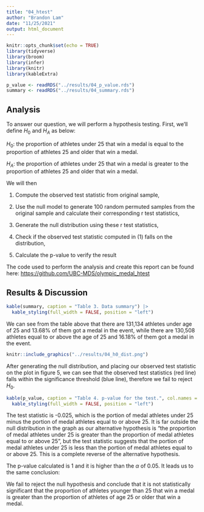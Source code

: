 ```yaml
---
title: "04_htest"
author: "Brandon Lam"
date: "11/25/2021"
output: html_document
---
```


```r
knitr::opts_chunk$set(echo = TRUE)
library(tidyverse)
library(broom)
library(infer)
library(knitr)
library(kableExtra)
```

```r
p_value <- readRDS("../results/04_p_value.rds")
summary <- readRDS("../results/04_summary.rds")
```

## Analysis

To answer our question, we will perform a hypothesis testing. First, we'll define $H_0$ and $H_A$ as below:

$H_0:$ the proportion of athletes under 25 that win a medal is equal to the proportion of athletes 25 and older that win a medal.

$H_A:$ the proportion of athletes under 25 that win a medal is greater to the proportion of athletes 25 and older that win a medal.

We will then

1. Compute the observed test statistic from original sample,

2. Use the null model to generate 100 random permuted samples from the original sample and calculate their corresponding r test statistics,

3. Generate the null distribution using these r test statistics,

4. Check if the observed test statistic computed in (1) falls on the distribution,

5. Calculate the p-value to verify the result

The code used to perform the analysis and create this report can be found here: [https://github.com/UBC-MDS/olympic_medal_htest](https://github.com/UBC-MDS/olympic_medal_htest/)

## Results & Discussion

```r
kable(summary, caption = "Table 3. Data summary") |>
  kable_styling(full_width = FALSE, position = "left")
```

We can see from the table above that there are 131,134 athletes under age of 25 and 13.68% of them got a medal in the event, while there are 130,508 athletes equal to or above the age of 25 and 16.18% of them got a medal in the event.

```r
knitr::include_graphics("../results/04_h0_dist.png")
```

After generating the null distribution, and placing our observed test statistic on the plot in figure 5, we can see that the observed test statistics (red line) falls within the significance threshold (blue line), therefore we fail to reject $H_0$.

```r
kable(p_value, caption = "Table 4. p-value for the test.", col.names = 'p-value') |>
  kable_styling(full_width = FALSE, position = "left")
```

The test statistic is -0.025, which is the portion of medal athletes under 25 minus the portion of medal athletes equal to or above 25. It is far outside the null distribution in the graph as our alternative hypothesis is "the proportion of medal athletes under 25 is greater than the proportion of medal athletes equal to or above 25", but the test statistic suggests that the portion of medal athletes under 25 is less than the portion of medal athletes equal to or above 25. This is a complete reverse of the alternative hypothesis.

The p-value calculated is 1 and it is higher than the $\alpha$ of 0.05. It leads us to the same conclusion:

We fail to reject the null hypothesis and conclude that it is not statistically significant that the proportion of athletes younger than 25 that win a medal is greater than the proportion of athletes of age 25 or older that win a medal.
